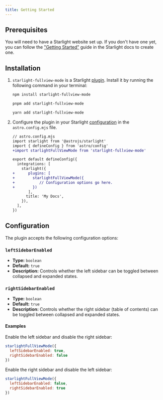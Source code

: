 ```yaml
---
title: Getting Started
---
```


## Prerequisites

You will need to have a Starlight website set up.
If you don't have one yet, you can follow the ["Getting Started"](https://starlight.astro.build/getting-started) guide in the Starlight docs to create one.

## Installation


<Steps>

1. `starlight-fullview-mode` is a Starlight [plugin](https://starlight.astro.build/reference/plugins/). Install it by running the following command in your terminal:

   <Tabs syncKey="pkg">

   <TabItem label="npm">

   ```sh
   npm install starlight-fullview-mode
   ```

   </TabItem>

   <TabItem label="pnpm">

   ```sh
   pnpm add starlight-fullview-mode
   ```

   </TabItem>

   <TabItem label="Yarn">

   ```sh
   yarn add starlight-fullview-mode
   ```

   </TabItem>

   </Tabs>

2. Configure the plugin in your Starlight [configuration](https://starlight.astro.build/reference/configuration/#plugins) in the `astro.config.mjs` file.

   ```diff lang="js"
   // astro.config.mjs
   import starlight from '@astrojs/starlight'
   import { defineConfig } from 'astro/config'
   +import starlightFullViewMode from 'starlight-fullview-mode'

   export default defineConfig({
     integrations: [
       starlight({
   +      plugins: [
   +        starlightFullViewMode({
   +           // Configuration options go here.
   +        })
          ],
         title: 'My Docs',
       }),
     ],
   })
   ```
</Steps>

## Configuration

The plugin accepts the following configuration options:

### `leftSidebarEnabled`
- **Type:** `boolean`
- **Default:** `true`
- **Description:** Controls whether the left sidebar can be toggled between collapsed and expanded states.

### `rightSidebarEnabled`
- **Type:** `boolean`
- **Default:** `true`
- **Description:** Controls whether the right sidebar (table of contents) can be toggled between collapsed and expanded states.

#### Examples

Enable the left sidebar and disable the right sidebar:
```js
starlightFullViewMode({
  leftSidebarEnabled: true,
  rightSidebarEnabled: false
})
```

Enable the right sidebar and disable the left sidebar:
```js
starlightFullViewMode({
  leftSidebarEnabled: false,
  rightSidebarEnabled: true
})
```
